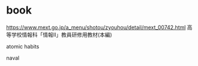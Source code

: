 # book

https://www.mext.go.jp/a_menu/shotou/zyouhou/detail/mext_00742.html
高等学校情報科「情報Ⅱ」教員研修用教材(本編)

atomic habits

naval 
